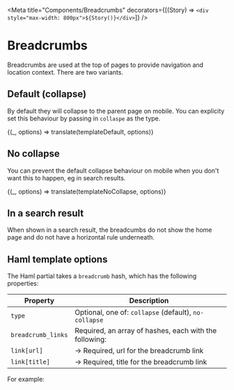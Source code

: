 

<Meta
  title="Components/Breadcrumbs"
  decorators={[(Story) => `<div style="max-width: 800px">${Story()}</div>`]}
/>

# Breadcrumbs

Breadcrumbs are used at the top of pages to provide navigation and location context. There are two variants.

## Default (collapse)

By default they will collapse to the parent page on mobile. You can explicity set this behaviour by passing in
`collaspe` as the type.

<Preview>
  <Story
    name="Breadcrumbs (default)"
    parameters={{ docs: { source: { code: templateDefault.raw } } }}
  >
    {(_, options) => translate(templateDefault, options)}
  </Story>
</Preview>

## No collapse

You can prevent the default collapse behaviour on mobile when you don't want this to happen, eg in search results.

<Preview>
  <Story
    name="Breadcrumbs (No collapse)"
    parameters={{ docs: { source: { code: templateNoCollapse.raw } } }}
  >
    {(_, options) => translate(templateNoCollapse, options)}
  </Story>
</Preview>

## In a search result

When shown in a search result, the breadcumbs do not show the home page and do not have a horizontal rule underneath.

## Haml template options

The Haml partial takes a `breadcrumb` hash, which has the following properties:

| Property           | Description                                            |
| ------------------ | ------------------------------------------------------ |
| `type`             | Optional, one of: `collapse` (default), `no-collapse`  |
| `breadcrumb_links` | Required, an array of hashes, each with the following: |
| `link[url]`        | &rarr; Required, url for the breadcrumb link           |
| `link[title]`      | &rarr; Required, title for the breadcrumb link         |

For example:

<Source dark="true" language="haml" code={templateNoCollapse.raw} />
